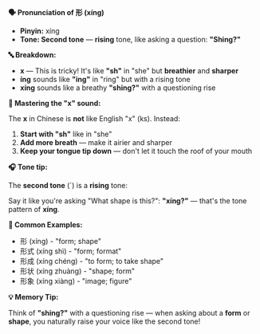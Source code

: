 **🗣️ Pronunciation of 形 (xíng)**

- **Pinyin:** xíng
- **Tone: Second tone** — **rising** tone, like asking a question: **"Shing?"**

**🔤 Breakdown:**

- **x** — This is tricky! It's like **"sh"** in "she" but **breathier** and **sharper**
- **íng** sounds like **"ing"** in "ring" but with a rising tone
- **xíng** sounds like a breathy **"shing?"** with a questioning rise

**🎯 Mastering the "x" sound:**

The **x** in Chinese is **not** like English "x" (ks). Instead:

1. **Start with "sh"** like in "she"
2. **Add more breath** — make it airier and sharper
3. **Keep your tongue tip down** — don't let it touch the roof of your mouth

**🎧 Tone tip:**

The **second tone** (´) is a **rising** tone:

Say it like you're asking "What shape is this?": **"xíng?"** — that's the tone pattern of **xíng**.

**📝 Common Examples:**

- 形 (xíng) - "form; shape"
- 形式 (xíng shì) - "form; format"
- 形成 (xíng chéng) - "to form; to take shape"
- 形状 (xíng zhuàng) - "shape; form"
- 形象 (xíng xiàng) - "image; figure"

**💡 Memory Tip:**

Think of **"shing?"** with a questioning rise — when asking about a **form** or **shape**, you
naturally raise your voice like the second tone!
